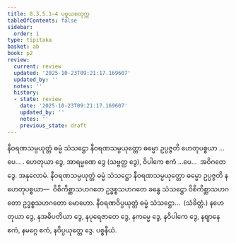 ```yaml
---
title: 8.3.5.1–4 ပစ္စယစတုက္က
tableOfContents: false
sidebar:
  order: 1
type: tipitaka
basket: ab
book: p2
review:
  current: review
  updated: '2025-10-23T09:21:17.169607'
  updated_by: ''
  notes: ''
  history:
  - state: review
    date: '2025-10-23T09:21:17.169607'
    updated_by: ''
    notes: ''
    previous_state: draft
---
```



<ReviewStatus review={frontmatter.review} showDetails={true} />

<HypothesisAnnotation frontmatter={frontmatter} />

<DynamicBreadcrumb />

<Division number="64" book="p2" e="ch" v="38" p="231">

<Paragraph number="2022" book="p2">
နီဝရဏသမ္ပယုတ္တံ ဓမ္မံ သံသဋ္ဌော နီဝရဏသမ္ပယုတ္တော ဓမ္မော ဥပ္ပဇ္ဇတိ ဟေတုပစ္စယာ …ပေ… .
</Paragraph>

<Paragraph number="2023" book="p2">
ဟေတုယာ ဒွေ, အာရမ္မဏေ ဒွေ (သဗ္ဗတ္ထ ဒွေ), ဝိပါကေ ဧကံ …ပေ…  အဝိဂတေ ဒွေ.

</Paragraph>
</Division>

<Paragraph number="2024" type="center" book="p2">
အနုလောမံ.


</Paragraph>

<Division number="65" book="p2" e="ch" v="38" p="231">

<Paragraph number="2025" book="p2">
နီဝရဏသမ္ပယုတ္တံ ဓမ္မံ သံသဋ္ဌော နီဝရဏသမ္ပယုတ္တော ဓမ္မော ဥပ္ပဇ္ဇတိ နဟေတုပစ္စယာ—  ဝိစိကိစ္ဆာသဟဂတေ ဥဒ္ဓစ္စသဟဂတေ ခန္ဓေ သံသဋ္ဌော ဝိစိကိစ္ဆာသဟဂတော ဥဒ္ဓစ္စသဟဂတော မောဟော.
</Paragraph>

<Paragraph number="2026" book="p2">
နီဝရဏဝိပ္ပယုတ္တံ ဓမ္မံ သံသဋ္ဌော…  (သံခိတ္တံ.)
</Paragraph>

<Paragraph number="2027" book="p2">
နဟေတုယာ ဒွေ, နအဓိပတိယာ ဒွေ, နပုရေဇာတေ ဒွေ, နကမ္မေ ဒွေ, နဝိပါကေ ဒွေ, နဈာနေ ဧကံ, နမဂ္ဂေ ဧကံ, နဝိပ္ပယုတ္တေ ဒွေ.

</Paragraph>
</Division>

<Paragraph number="2028" type="center" book="p2">
ပစ္စနီယံ.
</Paragraph>
